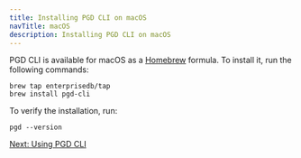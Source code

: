 ```yaml
---
title: Installing PGD CLI on macOS
navTitle: macOS
description: Installing PGD CLI on macOS
---
```


PGD CLI is available for macOS as a [Homebrew](https://brew.sh/) formula. To install it, run the following commands:

```shell
brew tap enterprisedb/tap
brew install pgd-cli
```

To verify the installation, run:

```shell
pgd --version
```


[Next: Using PGD CLI](../using_cli)
